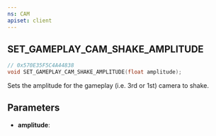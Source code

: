 ```yaml
---
ns: CAM
apiset: client
---
```

## SET_GAMEPLAY_CAM_SHAKE_AMPLITUDE

```c
// 0x570E35F5C4A44838
void SET_GAMEPLAY_CAM_SHAKE_AMPLITUDE(float amplitude);
```

Sets the amplitude for the gameplay (i.e. 3rd or 1st) camera to shake.

## Parameters
* **amplitude**: